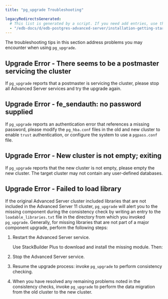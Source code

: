 ```yaml
---
title: "pg_upgrade Troubleshooting"

legacyRedirectsGenerated:
  # This list is generated by a script. If you need add entries, use the `legacyRedirects` key.
  - "/edb-docs/d/edb-postgres-advanced-server/installation-getting-started/upgrade-guide/13/pg_upgrade_troubleshooting.html"
---
```


The troubleshooting tips in this section address problems you may encounter when using `pg_upgrade`.

## Upgrade Error - There seems to be a postmaster servicing the cluster

If `pg_upgrade` reports that a postmaster is servicing the cluster, please stop all Advanced Server services and try the upgrade again.

## Upgrade Error - fe_sendauth: no password supplied

If `pg_upgrade` reports an authentication error that references a missing password, please modify the `pg_hba.conf` files in the old and new cluster to enable `trust` authentication, or configure the system to use a `pgpass.conf` file.

## Upgrade Error - New cluster is not empty; exiting

If `pg_upgrade` reports that the new cluster is not empty, please empty the new cluster. The target cluster may not contain any user-defined databases.

## Upgrade Error - Failed to load library

If the original Advanced Server cluster included libraries that are not included in the Advanced Server 11 cluster, `pg_upgrade` will alert you to the missing component during the consistency check by writing an entry to the `loadable_libraries.txt` file in the directory from which you invoked `pg_upgrade`. Generally, for missing libraries that are not part of a major component upgrade, perform the following steps:

1.  Restart the Advanced Server service.

    Use StackBuilder Plus to download and install the missing module. Then:

2.  Stop the Advanced Server service.

3.  Resume the upgrade process: invoke `pg_upgrade` to perform consistency checking.

4.  When you have resolved any remaining problems noted in the consistency checks, invoke `pg_upgrade` to perform the data migration from the old cluster to the new cluster.
